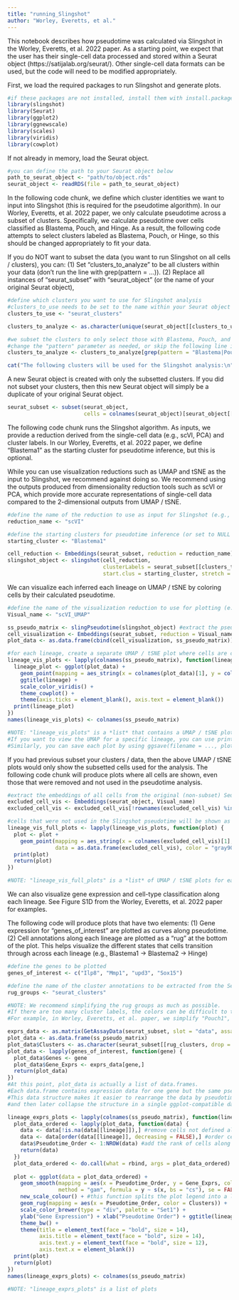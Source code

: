 ---
title: "running_Slingshot"
author: "Worley, Everetts, et al."
---

This notebook describes how pseudotime was calculated via Slingshot in the Worley, Everetts, et al. 2022 paper. As a starting point, we expect that the user has their single-cell data processed and stored within a Seurat object (https://satijalab.org/seurat/). Other single-cell data formats can be used, but the code will need to be modified appropriately.

First, we load the required packages to run Slingshot and generate plots.
```{r}
#if these packages are not installed, install them with install.packages
library(slingshot)
library(Seurat)
library(ggplot2)
library(ggnewscale)
library(scales)
library(viridis)
library(cowplot)
```

If not already in memory, load the Seurat object.
```{r}
#you can define the path to your Seurat object below
path_to_seurat_object <- "path/to/object.rds"
seurat_object <- readRDS(file = path_to_seurat_object)
```

In the following code chunk, we define which cluster identities we want to input into Slingshot (this is required for the pseudotime algorithm). In our Worley, Everetts, et al. 2022 paper, we only calculate pseudotime across a subset of clusters. Specifically, we calculate pseudotime over cells classified as Blastema, Pouch, and Hinge. As a result, the following code attempts to select clusters labeled as Blastema, Pouch, or Hinge, so this should be changed appropriately to fit your data.

If you do NOT want to subset the data (you want to run Slingshot on all cells / clusters), you can:
(1) Set "clusters_to_analyze" to be all clusters within your data (don't run the line with grep(pattern = ...)).
(2) Replace all instances of "seurat_subset" with "seurat_object" (or the name of your original Seurat object),
```{r}
#define which clusters you want to use for Slingshot analysis
#clusters_to_use needs to be set to the name within your Seurat object that corresponds to your clusters (default is likely "seurat_clusters")
clusters_to_use <- "seurat_clusters"

clusters_to_analyze <- as.character(unique(seurat_object[[clusters_to_use, drop = TRUE]]))

#we subset the clusters to only select those with Blastema, Pouch, and Hinge annotations
#change the "pattern" parameter as needed, or skip the following line if you don't want to subset your clusters
clusters_to_analyze <- clusters_to_analyze[grep(pattern = "Blastema|Pouch|Hinge", x = clusters_to_analyze)]

cat("The following clusters will be used for the Slingshot analysis:\n", clusters_to_analyze)
```

A new Seurat object is created with only the subsetted clusters. If you did not subset your clusters, then this new Seurat object will simply be a duplicate of your original Seurat object.
```{r}
seurat_subset <- subset(seurat_object,
                        cells = colnames(seurat_object)[seurat_object[[clusters_to_use, drop = TRUE]] %in% clusters_to_analyze])
```

The following code chunk runs the Slingshot algorithm. As inputs, we provide a reduction derived from the single-cell data (e.g., scVI, PCA) and cluster labels. In our Worley, Everetts, et al. 2022 paper, we define "Blastema1" as the starting cluster for pseudotime inference, but this is optional.

While you can use visualization reductions such as UMAP and tSNE as the input to Slingshot, we recommend against doing so. We recommend using the outputs produced from dimensionality reduction tools such as scVI or PCA, which provide more accurate representations of single-cell data compared to the 2-dimensional outputs from UMAP / tSNE.
```{r}
#define the name of the reduction to use as input for Slingshot (e.g., scVI, PCA, UMAP, etc.)
reduction_name <- "scVI"

#define the starting clusters for pseudotime inference (or set to NULL if you don't want to define a starting cluster)
starting_cluster <- "Blastema1"

cell_reduction <- Embeddings(seurat_subset, reduction = reduction_name)
slingshot_object <- slingshot(cell_reduction,
                              clusterLabels = seurat_subset[[clusters_to_use, drop = TRUE]],
                              start.clus = starting_cluster, stretch = 0)
```

We can visualize each inferred each lineage on UMAP / tSNE by coloring cells by their calculated pseudotime.
```{r}
#define the name of the visualization reduction to use for plotting (e.g., UMAP, tSNE)
Visual_name <- "scVI_UMAP"

ss_pseudo_matrix <- slingPseudotime(slingshot_object) #extract the pseudotime values for each cell along each lineage
cell_visualization <- Embeddings(seurat_subset, reduction = Visual_name)
plot_data <- as.data.frame(cbind(cell_visualization, ss_pseudo_matrix))

#for each lineage, create a separate UMAP / tSNE plot where cells are colored by pseudotime
lineage_vis_plots <- lapply(colnames(ss_pseudo_matrix), function(lineage){
  lineage_plot <- ggplot(plot_data) +
    geom_point(mapping = aes_string(x = colnames(plot_data)[1], y = colnames(plot_data)[2], color = lineage)) +
    ggtitle(lineage) +
    scale_color_viridis() +
    theme_cowplot() +
    theme(axis.ticks = element_blank(), axis.text = element_blank())
  print(lineage_plot)
})
names(lineage_vis_plots) <- colnames(ss_pseudo_matrix)

#NOTE: "lineage_vis_plots" is a *list* that contains a UMAP / tSNE plot for each inferred lineage.
#If you want to view the UMAP for a specific lineage, you can use print(lineage_vis_plots[[1]]) or print(lineage_vis_plots$Lineage1).
#Similarly, you can save each plot by using ggsave(filename = ..., plot = lineage_vis_plots$Lineage1).
```

If you had previous subset your clusters / data, then the above UMAP / tSNE plots would only show the subsetted cells used for the analysis. The following code chunk will produce plots where all cells are shown, even those that were removed and not used in the pseudotime analysis.
```{r}
#extract the embeddings of all cells from the original (non-subset) Seurat object
excluded_cell_vis <- Embeddings(seurat_object, Visual_name)
excluded_cell_vis <- excluded_cell_vis[!rownames(excluded_cell_vis) %in% rownames(cell_visualization),]

#cells that were not used in the Slingshot pseudotime will be shown as light gray
lineage_vis_full_plots <- lapply(lineage_vis_plots, function(plot) {
  plot <- plot +
    geom_point(mapping = aes_string(x = colnames(excluded_cell_vis)[1], y = colnames(excluded_cell_vis)[2]),
               data = as.data.frame(excluded_cell_vis), color = "gray90")
  print(plot)
  return(plot)
})

#NOTE: "lineage_vis_full_plots" is a *list* of UMAP / tSNE plots for each inferred lineage, similar to "lineage_vis_plots".
```

We can also visualize gene expression and cell-type classification along each lineage. See Figure S1D from the Worley, Everetts, et al. 2022 paper for examples.

The following code will produce plots that have two elements:
(1) Gene expression for "genes_of_interest" are plotted as curves along pseudotime.
(2) Cell annotations along each lineage are plotted as a "rug" at the bottom of the plot. This helps visualize the different states that cells transition through across each lineage (e.g., Blastema1 -> Blastema2 -> Hinge)
```{r}
#define the genes to be plotted
genes_of_interest <- c("Ilp8", "Mmp1", "upd3", "Sox15")

#define the name of the cluster annotations to be extracted from the Seurat object
rug_groups <- "seurat_clusters"

#NOTE: We recommend simplifying the rug groups as much as possible.
#If there are too many cluster labels, the colors can be difficult to tell apart.
#For example, in Worley, Everetts, et al. paper, we simplify "Pouch1", "Pouch2", etc. into just one "Pouch" category.

exprs_data <- as.matrix(GetAssayData(seurat_subset, slot = "data", assay = "RNA")[genes_of_interest,]) #extract gene expression data
plot_data <- as.data.frame(ss_pseudo_matrix)
plot_data$Clusters <- as.character(seurat_subset[[rug_clusters, drop = TRUE]])
plot_data <- lapply(genes_of_interest, function(gene) {
  plot_data$Genes <- gene
  plot_data$Gene_Exprs <- exprs_data[gene,]
  return(plot_data)
})
#At this point, plot_data is actually a list of data.frames.
#Each data.frame contains expression data for one gene but the same pseudotime information
#This data structure makes it easier to rearrange the data by pseudotime order (done below),
#and then later collapse the structure in a single ggplot-compatible data.frame

lineage_exprs_plots <- lapply(colnames(ss_pseudo_matrix), function(lineage){
  plot_data_ordered <- lapply(plot_data, function(data) {
    data <- data[!is.na(data[[lineage]]),] #remove cells not defined along the specific lineage
    data <- data[order(data[[lineage]], decreasing = FALSE),] #order cells by pseudotime
    data$Pseudotime_Order <- 1:NROW(data) #add the rank of cells along pseudotime
    return(data)
  })
  plot_data_ordered <- do.call(what = rbind, args = plot_data_ordered) #collapse separate data.frames into one ggplot data.frame
  
  plot <- ggplot(data = plot_data_ordered) +
    geom_smooth(mapping = aes(x = Pseudotime_Order, y = Gene_Exprs, color = Genes),
                method = "gam", formula = y ~ s(x, bs = "cs"), se = FALSE) +
    new_scale_colour() + #this function splits the plot legend into a legend for the curves and another for the cluster labels
    geom_rug(mapping = aes(x = Pseudotime_Order, color = Clusters)) +
    scale_color_brewer(type = "div", palette = "Set1") +
    ylab("Gene Expression") + xlab("Pseudotime Order") + ggtitle(lineage) +
    theme_bw() +
    theme(title = element_text(face = "bold", size = 14),
          axis.title = element_text(face = "bold", size = 14),
          axis.text.y = element_text(face = "bold", size = 12),
          axis.text.x = element_blank())
  print(plot)
  return(plot)
})
names(lineage_exprs_plots) <- colnames(ss_pseudo_matrix)

#NOTE: "lineage_exprs_plots" is a list of plots
```

